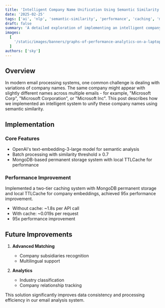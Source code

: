 ```yaml
---
title: 'Intelligent Company Name Unification Using Semantic Similarity'
date: '2025-02-25'
tags: ['ai', 'nlp', 'semantic-similarity', 'performance', 'caching', 'mongodb']
draft: false
summary: 'A detailed exploration of implementing an intelligent company name unification system using semantic similarity, featuring OpenAI embeddings and a two-tier caching system for 95x performance improvement.'
images:
  [
    '/static/images/banners/graphs-of-performance-analytics-on-a-laptop-screen__lukechesser__JKUTrJ4vK00.jpeg',
  ]
authors: ['sky']
---
```


## Overview

In modern email processing systems, one common challenge is dealing with variations of company names. The same company might appear with slightly different names across multiple emails - for example, "Microsoft Corp", "Microsoft Corporation", or "Microsoft Inc". This post describes how we implemented an intelligent system to unify these company names using semantic similarity.

## Implementation

### Core Features

- OpenAI's text-embedding-3-large model for semantic analysis
- Batch processing with similarity threshold ≥ 0.7
- MongoDB-based permanent storage system with local TTLCache for performance

### Performance Improvement

Implemented a two-tier caching system with MongoDB permanent storage and local TTLCache for company embeddings, achieved 95x performance improvement.

- Without cache: ~1.8s per API call
- With cache: ~0.019s per request
- 95x performance improvement

## Future Improvements

1. **Advanced Matching**

   - Company subsidiaries recognition
   - Multilingual support

2. **Analytics**
   - Industry classification
   - Company relationship tracking

This solution significantly improves data consistency and processing efficiency in our email analysis system.
